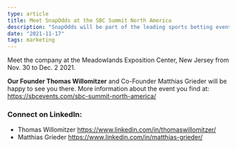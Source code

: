 ```yaml
---
type: article
title: Meet SnapOdds at the SBC Summit North America
description: "SnapOdds will be part of the leading sports betting event in North America."
date: "2021-11-17"
tags: marketing
---
```


Meet the company at the Meadowlands Exposition Center, New Jersey from Nov. 30 to Dec. 2 2021.

**Our Founder Thomas Willomitzer** and Co-Founder Matthias Grieder will be happy to see you there.
More information about the event you find at: <a href="https://sbcevents.com/sbc-summit-north-america/#about" target="_blank">https://sbcevents.com/sbc-summit-north-america/</a>

### Connect on LinkedIn:
- Thomas Willomitzer <https://www.linkedin.com/in/thomaswillomitzer/>
- Matthias Grieder <https://www.linkedin.com/in/matthias-grieder/>
